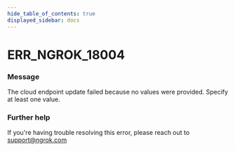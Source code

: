 ```yaml
---
hide_table_of_contents: true
displayed_sidebar: docs
---
```



# ERR_NGROK_18004

### Message

The cloud endpoint update failed because no values were provided. Specify at least one value.

<ErrorDetails error="err_ngrok_18004" />

### Further help

If you're having trouble resolving this error, please reach out to [support@ngrok.com](mailto:support@ngrok.com?subject=Help%20with%20ERR_NGROK_18004)

